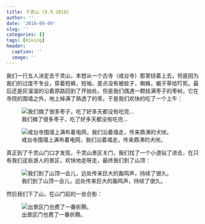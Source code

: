 ```yaml
---
title: 千灵山 (9.9.2018)
author: ''
date: '2018-09-09'
slug: ''
categories: []
tags: [Hiking]
header:
  caption: ''
  image: ''
---
```


我们一行五人决定去千灵山，本想从一个古寺（戒台寺）那里绕着上去，但是因为我们的过度不专业，穿着短裤，短袖，差点没有被蚊子，蜘蛛，蝎子草给叮死。最后还是灰溜溜的沿着原路回到了开始处。但是我们偶遇一颗挂满枣子的枣树，它在寺院的围墙之外，地上掉满了熟透了的枣。于是我们欢快的吃了一个上午：

![我们摘了很多枣子，吃了好多天都没有吃完... ](/post/2018-09-09-_files/4.jpeg)

![戒台寺围墙上满布着电网，我们沿着墙走，传来鼎沸的犬吠。](/post/2018-09-09-_files/3.jpeg)

真正到了千灵山门口才发现，千灵山景区关门，我们找了一个小道钻了进去，在只有我们这些游人的景区，欢快地走呀走，最终我们到了山顶：

![我们到了山顶一会儿，远处传来巨大的轰鸣声，持续了很久。](/post/2018-09-09-_files/2.jpeg)

然后我们下了山，在山门前的一张合影：

![出景区门也费了一番折腾。](/post/2018-09-09-_files/1.jpeg)
